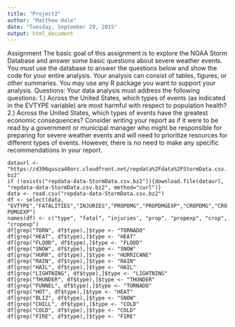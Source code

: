 ```yaml
---
title: "Project2"
author: "Matthew Hale"
date: "Tuesday, September 29, 2015"
output: html_document
---
```

Assignment
The basic goal of this assignment is to explore the NOAA Storm Database and answer some basic questions about severe weather events. You must use the database to answer the questions below and show the code for your entire analysis. Your analysis can consist of tables, figures, or other summaries. You may use any R package you want to support your analysis.
Questions: Your data analysis must address the following questions:
1.) Across the United States, which types of events (as indicated in the EVTYPE variable) are most harmful with respect to population health?
2.) Across the United States, which types of events have the greatest economic consequences?
Consider writing your report as if it were to be read by a government or municipal manager who might be responsible for preparing for severe weather events and will need to prioritize resources for different types of events. However, there is no need to make any specific recommendations in your report.

```dataurl <- "https://d396qusza40orc.cloudfront.net/repdata%2Fdata%2FStormData.csv.bz2"```  
```if (!exists("repdata-data-StormData.csv.bz2")){download.file(dataurl, "repdata-data-StormData.csv.bz2", method="curl")}```  
```data <- read.csv("repdata-data-StormData.csv.bz2")```  
```df <- select(data, "EVTYPE","FATALITIES","INJURIES","PROPDMG","PROPDMGEXP","CROPDMG","CROPDMGEXP")```  
```names(df) <- c("type", "fatal", "injuries', "prop", "propexp", "crop", "cropexp")```  
```df[grep("TORN", df$type),]$type <- "TORNADO"```  
```df[grep("HEAT", df$type),]$type <- "HEAT"```  
```df[grep("FLOOD", df$type),]$type <- "FLOOD"```  
```df[grep("SNOW", df$type),]$type <- "SNOW"```  
```df[grep("HURR", df$type),]$type <- "HURRICANE"```  
```df[grep("RAIN", df$type),]$type <- "RAIN"```  
```df[grep("HAIL", df$type),]$type <- "HAIL"```  
```df[grep("LIGHTNING", df$type),]$type <- "LIGHTNING"```  
```df[grep("THUNDER", df$type),]$type <- "THUNDER"```  
```df[grep("FUNNEL", df$type),]$type <- "TORNADO"```  
```df[grep("HOT", df$type),]$type <- "HEAT"```  
```df[grep("BLIZ", df$type),]$type <- "SNOW"```  
```df[grep("CHILL", df$type),]$type <- "COLD"```  
```df[grep("COLD", df$type),]$type <- "COLD"```  
```df[grep("FIRE", df$type),]$type <- "FIRE"```  








